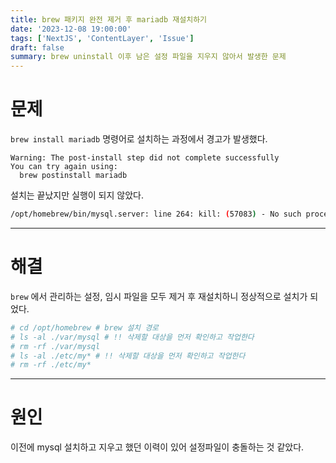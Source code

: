 ```yaml
---
title: brew 패키지 완전 제거 후 mariadb 재설치하기
date: '2023-12-08 19:00:00'
tags: ['NextJS', 'ContentLayer', 'Issue']
draft: false
summary: brew uninstall 이후 남은 설정 파일을 지우지 않아서 발생한 문제
---
```


# 문제

`brew install mariadb` 명령어로 설치하는 과정에서 경고가 발생했다.
```
Warning: The post-install step did not complete successfully
You can try again using:
  brew postinstall mariadb
```

설치는 끝났지만 실행이 되지 않았다.

```bash
/opt/homebrew/bin/mysql.server: line 264: kill: (57083) - No such process
```


---
# 해결

`brew` 에서 관리하는 설정, 임시 파일을 모두 제거 후 재설치하니 정상적으로 설치가 되었다.

```bash
# cd /opt/homebrew # brew 설치 경로
# ls -al ./var/mysql # !! 삭제할 대상을 먼저 확인하고 작업한다
# rm -rf ./var/mysql
# ls -al ./etc/my* # !! 삭제할 대상을 먼저 확인하고 작업한다
# rm -rf ./etc/my*
```

---
# 원인

이전에 mysql 설치하고 지우고 했던 이력이 있어 설정파일이 충돌하는 것 같았다.




